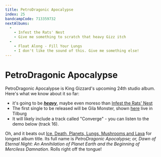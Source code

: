 ```yaml
---
title: PetroDragonic Apocalypse
index: 25
bandcampCode: 713359732
nextAlbums:
  - 
    - Infest the Rats' Nest
    - Give me something to scratch that heavy Gizz itch
  - 
    - Float Along - Fill Your Lungs
    - I don't like the sound of this. Give me something else!
---
```


# PetroDragonic Apocalypse

PetroDragonic Apocalypse is King Gizzard's upcoming 24th studio album. Here's what we know about it so far:
- it's going to be ***[heavy](https://twitter.com/kinggizzard/status/1648467246069710848?s=20)***, maybe even moreso than [Infest the Rats' Nest](/albums/infest-the-rats-nest)
- The first single to be released will be Gila Monster, shown [here](https://www.youtube.com/watch?v=qpocbpy082I) live in Tilburg
- It will likely include a track called "Converge" - you can listen to the demo below (track 16).

Oh, and it beats out [Ice, Death, Planets, Lungs, Mushrooms and Lava](/albums/ice-death-planets-lungs-mushrooms-and-lava) for longest album title. Its full name is *PetroDragonic Apocalypse; or, Dawn of Eternal Night: An Annihilation of Planet Earth and the Beginning of Merciless Damnation*.  Rolls right off the tongue!
